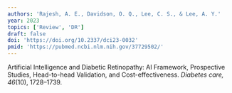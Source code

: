 ```yaml
---
authors: 'Rajesh, A. E., Davidson, O. Q., Lee, C. S., & Lee, A. Y.'
year: 2023
topics: ['Review', 'DR']
draft: false
doi: 'https://doi.org/10.2337/dci23-0032'
pmid: 'https://pubmed.ncbi.nlm.nih.gov/37729502/'
---
```


Artificial Intelligence and Diabetic Retinopathy: AI Framework, Prospective Studies, Head-to-head Validation, and Cost-effectiveness. *Diabetes care, 46*(10), 1728–1739.